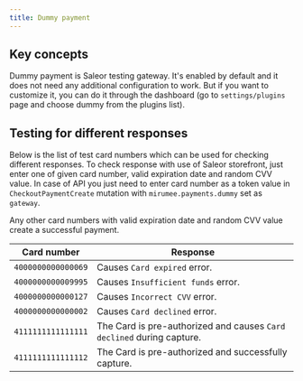 ```yaml
---
title: Dummy payment
---
```


## Key concepts
Dummy payment is Saleor testing gateway. It's enabled by default and it does not need
any additional configuration to work. But if you want to customize it, you can do it
through the dashboard (go to `settings/plugins` page and choose dummy from the plugins list).

## Testing for different responses
Below is the list of test card numbers which can be used for checking different responses.
To check response with use of Saleor storefront, just enter one of given card number,
valid expiration date and random CVV value. In case of API you just need to enter
card number as a token value in `CheckoutPaymentCreate` mutation with `mirumee.payments.dummy` set as `gateway`.

Any other card numbers with valid expiration date and random CVV value create a successful payment.

| Card number        | Response                                                              |
| ------------------ | --------------------------------------------------------------------- |
| `4000000000000069` | Causes `Card expired` error.                                          |
| `4000000000009995` | Causes `Insufficient funds` error.                                    |
| `4000000000000127` | Causes `Incorrect CVV` error.                                         |
| `4000000000000002` | Causes `Card declined` error.                                         |
| `4111111111111111` | The Card is pre-authorized and causes `Card declined` during capture. |
| `4111111111111112` | The Card is pre-authorized and successfully capture.                  |
